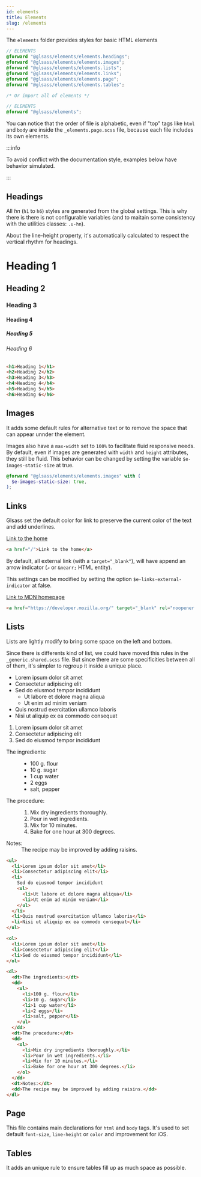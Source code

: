```yaml
---
id: elements
title: Elements
slug: /elements
---
```



The `elements` folder provides styles for basic HTML elements

```scss
// ELEMENTS
@forward "@glsass/elements/elements.headings";
@forward "@glsass/elements/elements.images";
@forward "@glsass/elements/elements.lists";
@forward "@glsass/elements/elements.links";
@forward "@glsass/elements/elements.page";
@forward "@glsass/elements/elements.tables";

/* Or import all of elements */

// ELEMENTS
@forward "@glsass/elements";
```

You can notice that the order of file is alphabetic, even if "top" tags like
`html` and `body` are inside the `_elements.page.scss` file, because each file
includes its own elements.

:::info

To avoid conflict with the documentation style, examples below have behavior
simulated.

:::

## Headings

<Version version="1.0.0" source="glsass-elements/_elements.headings.scss" />

All _hn_ (`h1` to `h6`) styles are generated from the global settings. This is
why there is there is not configurable variables (and to maitain some
consistency with the utilities classes: `.u-hn`).

About the line-height property, it's automatically calculated to respect the
vertical rhythm for headings.

<Example elements>
  <h1>Heading 1</h1>
  <h2>Heading 2</h2>
  <h3>Heading 3</h3>
  <h4>Heading 4</h4>
  <h5>Heading 5</h5>
  <h6>Heading 6</h6>
</Example>

```html
<h1>Heading 1</h1>
<h2>Heading 2</h2>
<h3>Heading 3</h3>
<h4>Heading 4</h4>
<h5>Heading 5</h5>
<h6>Heading 6</h6>
```

## Images

<Version version="1.0.0" source="glsass-elements/_elements.images.scss" />

It adds some default rules for alternative text or to remove the space that can
appear unnder the element.

Images also have a `max-width` set to `100%` to facilitate fluid responsive
needs. By default, even if images are generated with `width` and `height`
attributes, they still be fluid. This behavior can be changed by setting the
variable `$e-images-static-size` at true.

```scss
@forward "@glsass/elements/elements.images" with (
  $e-images-static-size: true,
);
```

## Links

<Version version="1.0.0" source="glsass-elements/_elements.links.scss" />

Glsass set the default color for link to preserve the current color of the text
and add underlines.

<Example elements>
  <a href="/">Link to the home</a>
</Example>

```html
<a href="/">Link to the home</a>
```

By default, all external link (with a `target="_blank"`), will have append an
arrow indicator (`↗` or `&nearr;` HTML entity).

This settings can be modified by setting the option
`$e-links-external-indicator` at false.

<Example elements>
  <a
    href="https://developer.mozilla.org/"
    target="_blank"
    rel="noopener noreferrer"
  >
    Link to MDN homepage
  </a>
</Example>

<!-- prettier-ignore-start -->
```html
<a href="https://developer.mozilla.org/" target="_blank" rel="noopener noreferrer">Link to MDN homepage</a>
```
<!-- prettier-ignore-end -->

## Lists

<Version version="1.0.0" source="glsass-elements/_elements.lists.scss" />

Lists are lightly modify to bring some space on the left and bottom.

Since there is differents kind of list, we could have moved this rules in the
`_generic.shared.scss` file. But since there are some specificities between all
of them, it's simpler to regroup it inside a unique place.

<Example elements>
  <ul>
    <li>Lorem ipsum dolor sit amet</li>
    <li>Consectetur adipiscing elit</li>
    <li>
      Sed do eiusmod tempor incididunt
      <ul>
        <li>Ut labore et dolore magna aliqua</li>
        <li>Ut enim ad minim veniam</li>
      </ul>
    </li>
    <li>Quis nostrud exercitation ullamco laboris</li>
    <li>Nisi ut aliquip ex ea commodo consequat</li>
  </ul>
  <ol>
    <li>Lorem ipsum dolor sit amet</li>
    <li>Consectetur adipiscing elit</li>
    <li>Sed do eiusmod tempor incididunt</li>
  </ol>
  <dl>
    <dt>The ingredients:</dt>
    <dd>
      <ul>
        <li>100 g. flour</li>
        <li>10 g. sugar</li>
        <li>1 cup water</li>
        <li>2 eggs</li>
        <li>salt, pepper</li>
      </ul>
    </dd>
    <dt>The procedure:</dt>
    <dd>
      <ol>
        <li>Mix dry ingredients thoroughly.</li>
        <li>Pour in wet ingredients.</li>
        <li>Mix for 10 minutes.</li>
        <li>Bake for one hour at 300 degrees.</li>
      </ol>
    </dd>
    <dt>Notes:</dt>
    <dd>The recipe may be improved by adding raisins.</dd>
  </dl>
</Example>

```html
<ul>
  <li>Lorem ipsum dolor sit amet</li>
  <li>Consectetur adipiscing elit</li>
  <li>
    Sed do eiusmod tempor incididunt
    <ul>
      <li>Ut labore et dolore magna aliqua</li>
      <li>Ut enim ad minim veniam</li>
    </ul>
  </li>
  <li>Quis nostrud exercitation ullamco laboris</li>
  <li>Nisi ut aliquip ex ea commodo consequat</li>
</ul>

<ol>
  <li>Lorem ipsum dolor sit amet</li>
  <li>Consectetur adipiscing elit</li>
  <li>Sed do eiusmod tempor incididunt</li>
</ol>

<dl>
  <dt>The ingredients:</dt>
  <dd>
    <ul>
      <li>100 g. flour</li>
      <li>10 g. sugar</li>
      <li>1 cup water</li>
      <li>2 eggs</li>
      <li>salt, pepper</li>
    </ul>
  </dd>
  <dt>The procedure:</dt>
  <dd>
    <ol>
      <li>Mix dry ingredients thoroughly.</li>
      <li>Pour in wet ingredients.</li>
      <li>Mix for 10 minutes.</li>
      <li>Bake for one hour at 300 degrees.</li>
    </ol>
  </dd>
  <dt>Notes:</dt>
  <dd>The recipe may be improved by adding raisins.</dd>
</dl>
```

## Page

<Version version="1.0.0" source="glsass-elements/_elements.page.scss" />

This file contains main declarations for `html` and `body` tags. It's used to
set default `font-size`, `line-height` or `color` and improvement for iOS.

## Tables

<Version version="1.0.0" source="glsass-elements/_elements.tables.scss" />

It adds an unique rule to ensure tables fill up as much space as possible.
